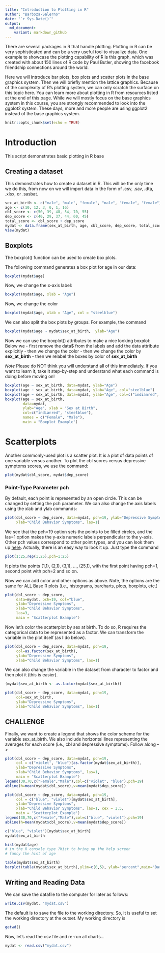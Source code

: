 ---
title: "Introduction to Plotting in R"
author: "Barboza-Salerno"
date: "`r Sys.Date()`"
output:
  md_document:
    variant: markdown_github
---

There are several packages in R that handle plotting. Plotting in R can be very sophisticated and can be a very useful tool to visualize data. One example to showcase the plotting capability of R is this graph, which was created with about 150 lines of R code by Paul Butler, showing the facebook friendship connections around the world.

Here we will introduce bar plots, box plots and scatter plots in the base graphics system. Then we will briefly mention the lattice graphics. Because of the complexity of R’s plotting system, we can only scratch the surface on this topic here. You can learn more about plotting in R from resources listed at the end of this page. While we will mostly focus on the base graphics system in this course, you are strongly recommended to look into the ggplot2 system. These days, more and more people are using ggplot2 instead of the base graphics system.

```{r setup, include=FALSE}
knitr::opts_chunk$set(echo = TRUE)
```

# Introduction
This script demonstrates basic plotting in R base

## Creating a dataset

This demonstrates how to create a dataset in R. This will be the only time we do this, from now on we will import data in the form of .csv, .sav, .dta, .xlsx, or .sasbat.

```{r makedat}
sex_at_birth <- c("male", "male", "female", "male", "female", "female")
age <- c(10, 12, 3, 0, 1, 16)
cbl_score <- c(50, 39, 48, 54, 70, 55)
dep_score <- c(40, 29, 37, 44, 60, 45)
total_score <- cbl_score + dep_score
mydat <- data.frame(sex_at_birth, age, cbl_score, dep_score, total_score)
View(mydat)
```

## Boxplots

The boxplot() function can be used to create box plots.

The following command generates a box plot for age in our data:

```{r box, echo=TRUE}
boxplot(mydat$age)
```

Now, we change the x-axis label:

```{r boxlabel, echo=TRUE}
boxplot(mydat$age, xlab = "Age")
```

Now, we change the color

```{r boxcolor, echo=TRUE}
boxplot(mydat$age, xlab = "Age", col = "steelblue")
```

We can also split the box plots by groups. For example, the command

```{r boxbysex, echo=TRUE}
boxplot(mydat$age ~ mydat$sex_at_birth,  ylab="Age")
```

Now we can use the boxplot() attributes to make a nice looking boxplot:
Below we
- first remove the data$ from the labels and add the data attribute explicitly
- then we change the color
- then we change the color by **sex_at_birth**
- then we relabel the boxes by color of **sex_at_birth**

*Note* Please do NOT think you will understand all of this immediately. If you want to learn it, take it step-by-step and understand what each command is doing before moving on!

```{r boxbetter, echo=TRUE}
boxplot(age ~ sex_at_birth, data=mydat, ylab="Age")
boxplot(age ~ sex_at_birth, data=mydat, ylab="Age", col="steelblue")
boxplot(age ~ sex_at_birth, data=mydat, ylab="Age", col=c("indianred", "steelblue"))
boxplot(age ~ sex_at_birth, 
        data=mydat, 
        ylab="Age", xlab = "Sex at Birth",
        col=c("indianred", "steelblue"),
        names = c("Female", "Male"),
        main = "Boxplot Example")
```

# Scatterplots

Another commonly-used plot is a scatter plot. It is a plot of data points of one variable versus another. To plot the cbl scores versus depressive symptoms scores, we use the command:

```{r scatter, echo=TRUE}
plot(mydat$cbl_score, mydat$dep_score)
```

### Point-Type Parameter pch
By default, each point is represented by an open circle. This can be changed by setting the pch parameter. We can also change the axis labels using the xlab and ylab commands:

```{r scatlab, echo=TRUE}
plot(cbl_score ~ dep_score, data=mydat, pch=19, ylab="Depressive Symptoms", 
     xlab="Child Behavior Symptoms", las=1)
```

We see that the pch=19 option sets the points to be filled circles, and the las=1 option makes the y-axis numeric labels perpendicular to the y-axis. Other pch values correspond to other point types, and you can look them up [here](https://www.ling.upenn.edu/~joseff/rstudy/week4.html#pch). Actually, there is an easy way to look it up. Just type the command

```{r}
plot(1:25,rep(1,25),pch=1:25)
```

It plots the points (1,1), (2,1), (3,1), …, (25,1), with the first point having pch=1, second point with pch=2 and so on.

Now we can add color and other options as above. Note, the options are the same for ALL Base R plots (i.e., histograms, barcharts, plots, boxplots, etc.)

```{r scatcol, echo=TRUE}
plot(cbl_score ~ dep_score, 
     data=mydat, pch=19, col="blue", 
     ylab="Depressive Symptoms", 
     xlab="Child Behavior Symptoms", 
     las=3, 
     main = "Scatterplot Example")
```

Now let's color the scatterplot by sex at birth. To do so, R requires the categorical data to be represented as a factor. We can transform the variable in the plot itself (as I do below).

```{r scatshape, echo=TRUE}
plot(cbl_score ~ dep_score, data=mydat, pch=19, 
     col=as.factor(sex_at_birth), 
     ylab="Depressive Symptoms", 
     xlab="Child Behavior Symptoms", las=1)  


```

We can also change the variable in the dataset from character to factor and then plot it (this is easier).

```{r}
(mydat$sex_at_birth <- as.factor(mydat$sex_at_birth))

plot(cbl_score ~ dep_score, data=mydat, pch=19, 
     col=sex_at_birth, 
     ylab="Depressive Symptoms", 
     xlab="Child Behavior Symptoms", las=1)  
```

## CHALLENGE

Finally, we want to create a legend that shows the color scheme for the variable sex_at_birth. We also include horizontal lines representing the averages for each score (i.e., cbl and depressive symptoms). Follow along -->

```{r scatfinal, echo=TRUE}
plot(cbl_score ~ dep_score, data=mydat, pch=19, 
     col = c("violet", "blue")[as.factor(mydat$sex_at_birth)], 
     ylab="Depressive Symptoms", 
     xlab="Child Behavior Symptoms", las=1, 
     main = "Scatterplot Example")  
legend(30,70,c("Female","Male"),col=c("violet", "blue"),pch=19)
abline(h=mean(mydat$cbl_score),v=mean(mydat$dep_score))
```


```{r scatfinalbigger, echo=TRUE}
plot(cbl_score ~ dep_score, data=mydat, pch=19, 
     col = c("blue", "violet")[mydat$sex_at_birth], 
     ylab="Depressive Symptoms", 
     xlab="Child Behavior Symptoms", las=1, cex = 1.5,
     main = "Scatterplot Example")  
legend(30,70,c("Female","Male"),col=c("blue", "violet"),pch=19)
abline(h=mean(mydat$cbl_score),v=mean(mydat$dep_score))
```


```{r boxbetter1, echo=TRUE}
c("blue", "violet")[mydat$sex_at_birth]
mydat$sex_at_birth
```

```{r boxbetter2, echo=TRUE}

hist(mydat$age) 
# in the R console type ?hist to bring up the help screen
# fancy the hist of age

table(mydat$sex_at_birth)
barplot(table(mydat$sex_at_birth),ylim=c(0,5), ylab="percent",main="Barplot of Gender")
```

## Writing and Reading Data

We can save the datafile to the computer for later as follows:

```{r}
write.csv(mydat, "mydat.csv")

```

The default is to save the file to the working directory. So, it is useful to set the working directory at the outset. My working directory is

```{r}
getwd()
```

Now, let's read the csv file and re-run all charts...

```{r}
mydat <- read.csv("mydat.csv")
```

